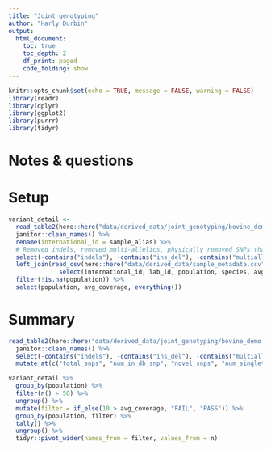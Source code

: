 ```yaml
---
title: "Joint genotyping"
author: "Harly Durbin"
output:
  html_document:
    toc: true
    toc_depth: 2
    df_print: paged
    code_folding: show
---
```


```r
knitr::opts_chunk$set(echo = TRUE, message = FALSE, warning = FALSE)
library(readr)
library(dplyr)
library(ggplot2)
library(purrr)
library(tidyr)
```

# Notes & questions

# Setup

```r
variant_detail <-
  read_table2(here::here("data/derived_data/joint_genotyping/bovine_demo.metrics.variant_calling_detail_metrics"), skip = 6) %>% 
  janitor::clean_names() %>% 
  rename(international_id = sample_alias) %>% 
  # Removed indels, removed multi-allelics, physically removed SNPs that failed filtration
  select(-contains("indels"), -contains("ins_del"), -contains("multiallelic"), -filtered_snps) %>% 
  left_join(read_csv(here::here("data/derived_data/sample_metadata.csv")) %>% 
              select(international_id, lab_id, population, species, avg_coverage)) %>% 
  filter(!is.na(population)) %>% 
  select(population, avg_coverage, everything())
```

# Summary

```r
read_table2(here::here("data/derived_data/joint_genotyping/bovine_demo.metrics.variant_calling_summary_metrics"), skip = 6) %>% 
  janitor::clean_names() %>% 
  select(-contains("indels"), -contains("ins_del"), -contains("multiallelic"), -filtered_snps) %>% 
  mutate_at(c("total_snps", "num_in_db_snp", "novel_snps", "num_singletons"), ~ scales::comma(.)) 
```

```r
variant_detail %>% 
  group_by(population) %>% 
  filter(n() > 50) %>%
  ungroup() %>% 
  mutate(filter = if_else(10 > avg_coverage, "FAIL", "PASS")) %>% 
  group_by(population, filter) %>% 
  tally() %>% 
  ungroup() %>% 
  tidyr::pivot_wider(names_from = filter, values_from = n)
```

